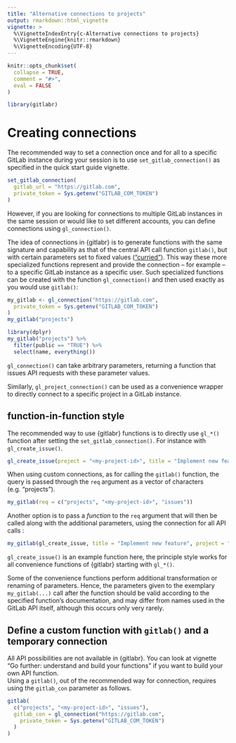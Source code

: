 ```yaml
---
title: "Alternative connections to projects"
output: rmarkdown::html_vignette
vignette: >
  %\VignetteIndexEntry{c-Alternative connections to projects}
  %\VignetteEngine{knitr::rmarkdown}
  %\VignetteEncoding{UTF-8}
---
```


```r
knitr::opts_chunk$set(
  collapse = TRUE,
  comment = "#>",
  eval = FALSE
)
```

```r
library(gitlabr)
```

# Creating connections

The recommended way to set a connection once and for all to a specific GitLab instance during your session is to use `set_gitlab_connection()` as specified in the quick start guide vignette.

```r
set_gitlab_connection(
  gitlab_url = "https://gitlab.com",
  private_token = Sys.getenv("GITLAB_COM_TOKEN")
)
```

However, if you are looking for connections to multiple GitLab instances in the same session or would like to set different accounts, you can define connections using `gl_connection()`.  

The idea of connections in {gitlabr} is to generate functions with the same signature and capability as that of the central API call function `gitlab()`, but with certain parameters set to fixed values (["curried"](https://en.wikipedia.org/wiki/Currying)).
This way these more specialized functions represent and provide the connection -- for example -- to a specific GitLab instance as a specific user.
Such specialized functions can be created with the function `gl_connection()` and then used exactly as you would use `gitlab()`:

```r
my_gitlab <- gl_connection("https://gitlab.com",
  private_token = Sys.getenv("GITLAB_COM_TOKEN")
)
my_gitlab("projects")
```

```r
library(dplyr)
my_gitlab("projects") %>%
  filter(public == "TRUE") %>%
  select(name, everything())
```

`gl_connection()` can take arbitrary parameters, returning a function that issues API requests with these parameter values.

Similarly, `gl_project_connection()` can be used as a convenience wrapper to directly connect to a specific project in a GitLab instance. 

## function-in-function style

The recommended way to use {gitlabr} functions is to directly use `gl_*()` function after setting the `set_gitlab_connection()`.
For instance with `gl_create_issue()`.

```r
gl_create_issue(project = "<my-project-id>", title = "Implement new feature")
```


When using custom connections, as for calling the `gitlab()` function, the query is passed through the `req` argument as a vector of characters (e.g. "projects").

```r
my_gitlab(req = c("projects", "<my-project-id>", "issues"))
```

Another option is to pass a *function* to the `req` argument that will then be called along with the additional parameters, using the connection for all API calls :

```r
my_gitlab(gl_create_issue, title = "Implement new feature", project = "<my-project-id>")
```

`gl_create_issue()` is an example function here, the principle style works for all convenience functions of {gitlabr} starting with `gl_*()`.

Some of the convenience functions perform additional transformation or renaming of parameters.
Hence, the parameters given to the exemplary `my_gitlab(...)` call after the function should be valid according to the specified function's documentation, and may differ from names used in the GitLab API itself, although this occurs only very rarely.

## Define a custom function with `gitlab()` and a temporary connection

All API possibilities are not available in {gitlabr}. You can look at vignette "Go further: understand and build your functions" if you want to build your own API function.  
Using a `gitlab()`, out of the recommended way for connection, requires using the `gitlab_con` parameter as follows.

```r
gitlab(
  c("projects", "<my-project-id>", "issues"),
  gitlab_con = gl_connection("https://gitlab.com",
    private_token = Sys.getenv("GITLAB_COM_TOKEN")
  )
)
```
